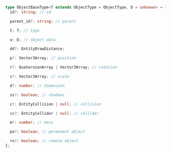 ```ts
type ObjectBaseType<T extends ObjectType = ObjectType, D = unknown> = {
  id?: string; // id

  parent_id?: string; // parent

  t: T; // type

  o: D; // object data

  dd?: EntityDrawDistance;

  p?: Vector3Array; // position

  r?: QuaternionArray | Vector3Array; // rotation

  s?: Vector3Array; // scale

  d?: number; // dimension

  ss?: boolean; // shadows

  c?: EntityCollision | null; // collision

  cc?: EntityCollider | null; // collider

  m?: number; // mass

  po?: boolean; // permanent object

  ro?: boolean; // remote object
};
```
